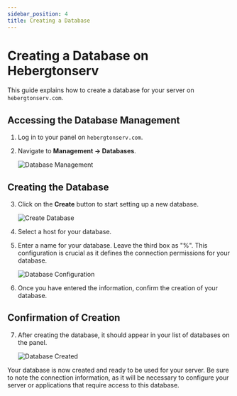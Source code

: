 ```yaml
---
sidebar_position: 4
title: Creating a Database
---
```


# Creating a Database on Hebergtonserv

This guide explains how to create a database for your server on `hebergtonserv.com`.

## Accessing the Database Management

1. Log in to your panel on `hebergtonserv.com`.

2. Navigate to **Management -> Databases**.

   ![Database Management](https://i.imgur.com/hA3snXS.png)

## Creating the Database

3. Click on the **Create** button to start setting up a new database.

   ![Create Database](https://i.imgur.com/72QsStd.png)

4. Select a host for your database.

5. Enter a name for your database. Leave the third box as "%". This configuration is crucial as it defines the connection permissions for your database.

   ![Database Configuration](https://i.imgur.com/qTP5wWk.png)

6. Once you have entered the information, confirm the creation of your database.

## Confirmation of Creation

7. After creating the database, it should appear in your list of databases on the panel.

   ![Database Created](https://i.imgur.com/jh6rkHs.png)

Your database is now created and ready to be used for your server. Be sure to note the connection information, as it will be necessary to configure your server or applications that require access to this database.
